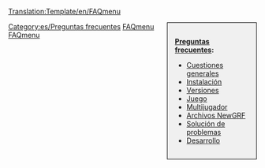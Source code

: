 [[Translation:Template/en/FAQmenu]]
<noinclude><noinclude></noinclude><div style="float:right;width:150px;border:1px solid black;background:#F0F0F0;padding:15px;-moz-border-radius:5px;">
<span style="font-weight:bold">[[es/Archive/Other/Preguntas frecuentes|Preguntas frecuentes]]:</span>

* [[es/Manual/Preguntas frecuentes sobre cuestiones generales|Cuestiones generales]]
* [[es/Manual/Preguntas frecuentes sobre la instalación|Instalación]]
* [[es/Archive/Other/Preguntas frecuentes sobre las versiones de OpenTTD|Versiones]]
* [[es/Manual/Preguntas frecuentes sobre el juego|Juego]]
* [[es/Manual/Preguntas frecuentes sobre la opción multijugador|Multijugador]]
* [[es/Manual/Preguntas frecuentes sobre NewGRF|Archivos NewGRF]]
* [[es/Manual/Preguntas frecuentes sobre solución de problemas|Solución de problemas]]
* [[es/Development/Preguntas frecuentes sobre desarrollo|Desarrollo]]
</div>
<includeonly>[[Category:es/Preguntas frecuentes]]</includeonly><noinclude>

[[Category:es/Plantillas|FAQmenu]][[Category:es/Navegación|FAQmenu]]
</noinclude>